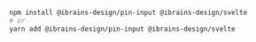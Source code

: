 ```bash
npm install @ibrains-design/pin-input @ibrains-design/svelte
# or
yarn add @ibrains-design/pin-input @ibrains-design/svelte
```
